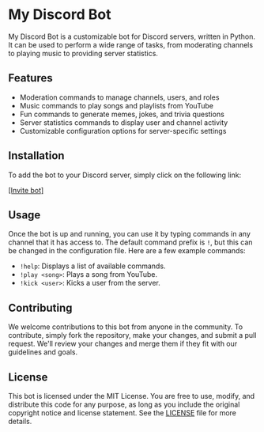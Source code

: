# My Discord Bot

My Discord Bot is a customizable bot for Discord servers, written in Python. It can be used to perform a wide range of tasks, from moderating channels to playing music to providing server statistics.

## Features

- Moderation commands to manage channels, users, and roles
- Music commands to play songs and playlists from YouTube
- Fun commands to generate memes, jokes, and trivia questions
- Server statistics commands to display user and channel activity
- Customizable configuration options for server-specific settings

## Installation

To add the bot to your Discord server, simply click on the following link:

[[Invite bot]](https://discord.com/oauth2/authorize?client_id=1089430297243815951&scope=bot%20applications.commands&permissions=535259643351)

## Usage

Once the bot is up and running, you can use it by typing commands in any channel that it has access to. The default command prefix is `!`, but this can be changed in the configuration file. Here are a few example commands:

- `!help`: Displays a list of available commands.
- `!play <song>`: Plays a song from YouTube.
- `!kick <user>`: Kicks a user from the server.

## Contributing

We welcome contributions to this bot from anyone in the community. To contribute, simply fork the repository, make your changes, and submit a pull request. We'll review your changes and merge them if they fit with our guidelines and goals.

## License

This bot is licensed under the MIT License. You are free to use, modify, and distribute this code for any purpose, as long as you include the original copyright notice and license statement. See the [LICENSE](./LICENSE) file for more details.
